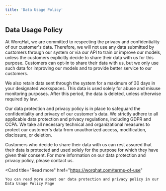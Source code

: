 ```yaml
---
title: 'Data Usage Policy'
---
```


## Data Usage Policy

At WorqHat, we are committed to respecting the privacy and confidentiality of our customer's data. Therefore, we will not use any data submitted by customers through our system or via our API to train or improve our models, unless the customers explicitly decide to share their data with us for this purpose. Customers can opt-in to share their data with us, but we only use such data for improving our models and to provide better service to our customers.

We also retain data sent through the system for a maximum of 30 days in your designated workspaces. This data is used solely for abuse and misuse monitoring purposes. After this period, the data is deleted, unless otherwise required by law.

Our data protection and privacy policy is in place to safeguard the confidentiality and privacy of our customer's data. We strictly adhere to all applicable data protection and privacy regulations, including GDPR and CCPA. We take all necessary technical and organizational measures to protect our customer's data from unauthorized access, modification, disclosure, or deletion.

Customers who decide to share their data with us can rest assured that their data is protected and used solely for the purpose for which they have given their consent. For more information on our data protection and privacy policy, please contact us.

  <Card
    title="Read more"
    href="https://worqhat.com/terms-of-use"
  >
    You can read more about our data protection and privacy policy in our Data Usage Policy Page
  </Card>